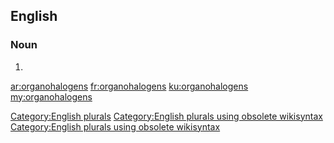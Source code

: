 ==English==

===Noun===
{{head|en}}

# {{plural of|organohalogen}}

[[Category:English plurals]][[Category:English plurals using obsolete wikisyntax]][[Category:English plurals using obsolete wikisyntax]]

[[ar:organohalogens]]
[[fr:organohalogens]]
[[ku:organohalogens]]
[[my:organohalogens]]